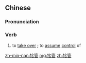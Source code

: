 ==Chinese==
{{zh-forms}}

===Pronunciation===
{{zh-pron
|m=jiēguǎn
|c=zip3 gun2
|mn=chiap-koán
|cat=v
}}

===Verb===
{{zh-verb}}

# to [[take over]] {{gloss|control or management of}}; to [[assume]] [[control]] of
#: {{zh-x|接管 公司|to '''take over''' a company}}

[[zh-min-nan:接管]]
[[mg:接管]]
[[zh:接管]]